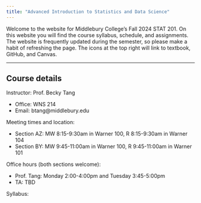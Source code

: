 ```yaml
---
title: "Advanced Introduction to Statistics and Data Science"
---
```


Welcome to the website for Middlebury College’s Fall 2024 STAT 201. On this website you will find the course syllabus, schedule, and assignments. The website is frequently updated during the semester, so please make a habit of refreshing the page. The icons at the top right will link to textbook, GitHub, and Canvas.

------------------------------------------------------------------------

## Course details

Instructor: Prof. Becky Tang

-   Office: WNS 214
-   Email: btang\@middlebury.edu

Meeting times and location:

-   Section AZ: MW 8:15-9:30am in Warner 100, R 8:15-9:30am in Warner 104
-   Section BY: MW 9:45-11:00am in Warner 100, R 9:45-11:00am in Warner 101

Office hours (both sections welcome):

-   Prof. Tang: Monday 2:00-4:00pm and Tuesday 3:45-5:00pm
-   TA: TBD

Syllabus:
